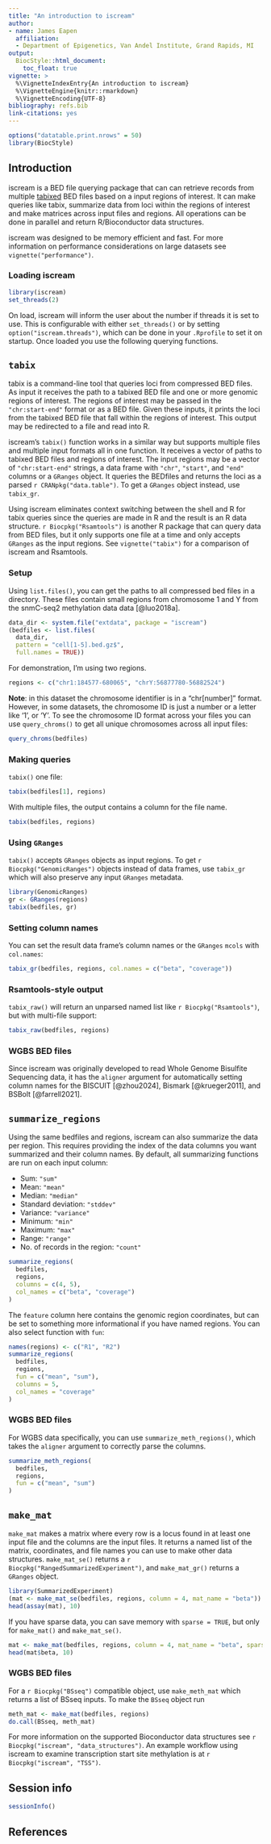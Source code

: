```yaml
---
title: "An introduction to iscream"
author:
- name: James Eapen
  affiliation:
  - Department of Epigenetics, Van Andel Institute, Grand Rapids, MI
output:
  BiocStyle::html_document:
    toc_float: true
vignette: >
  %\VignetteIndexEntry{An introduction to iscream}
  %\VignetteEngine{knitr::rmarkdown}
  %\VignetteEncoding{UTF-8}
bibliography: refs.bib
link-citations: yes
---
```


```r
options("datatable.print.nrows" = 50)
library(BiocStyle)
```

## Introduction

iscream is a BED file querying package that can can retrieve records from
multiple [tabixed](https://en.wikipedia.org/wiki/Tabix) BED files based on a
input regions of interest. It can make queries like tabix, summarize data from
loci within the regions of interest and make matrices across input files and
regions. All operations can be done in parallel and return R/Bioconductor data
structures.

iscream was designed to be memory efficient and fast. For more information on
performance considerations on large datasets see `vignette("performance")`.

### Loading iscream

```r
library(iscream)
set_threads(2)
```

On load, iscream will inform the user about the number if threads it is set to
use. This is configurable with either `set_threads()` or by setting
`option("iscream.threads")`, which can be done in your `.Rprofile` to set it on
startup. Once loaded you use the following querying functions.

## `tabix`

tabix is a command-line tool that queries loci from compressed BED files. As
input it receives the path to a tabixed BED file and one or more genomic regions
of interest. The regions of interest may be passed in the `"chr:start-end"`
format or as a BED file. Given these inputs, it prints the loci from the tabixed
BED file that fall within the regions of interest. This output may be redirected
to a file and read into R.

iscream's `tabix()` function works in a similar way but supports multiple files
and multiple input formats all in one function. It receives a vector of paths to
tabixed BED files and regions of interest. The input regions may be a vector of
`"chr:start-end"` strings, a data frame with `"chr"`, `"start"`, and `"end"`
columns or a `GRanges` object. It queries the BEDfiles and returns the loci as a
parsed `r CRANpkg("data.table")`. To get a `GRanges` object instead, use
`tabix_gr`.

Using iscream eliminates context switching between the shell and R for tabix
queries since the queries are made in R and the result is an R data structure.
`r Biocpkg("Rsamtools")` is another R package that can query data from BED
files, but it only supports one file at a time and only accepts `GRanges` as the
input regions. See `vignette("tabix")` for a comparison of iscream and
Rsamtools.

### Setup

Using `list.files()`, you can get the paths to all compressed bed files in a
directory. These files contain small regions from chromosome 1 and Y from the
snmC-seq2 methylation data data [@luo2018a].

```r
data_dir <- system.file("extdata", package = "iscream")
(bedfiles <- list.files(
  data_dir,
  pattern = "cell[1-5].bed.gz$",
  full.names = TRUE))
```

For demonstration, I'm using two regions.

```r
regions <- c("chr1:184577-680065", "chrY:56877780-56882524")
```

**Note**: in this dataset the chromosome identifier is in a "chr[number]"
format. However, in some datasets, the chromosome ID is just a number or a
letter like '1', or 'Y'. To see the chromosome ID format across your files you
can use `query_chroms()` to get all unique chromosomes across all input files:

```r
query_chroms(bedfiles)
```

### Making queries

`tabix()` one file:

```r
tabix(bedfiles[1], regions)
```

With multiple files, the output contains a column for the file name.

```r
tabix(bedfiles, regions)
```

### Using `GRanges`

`tabix()` accepts `GRanges` objects as input regions. To get `r Biocpkg("GenomicRanges")`
objects instead of data frames, use `tabix_gr` which will also preserve any
input `GRanges` metadata.

```r
library(GenomicRanges)
gr <- GRanges(regions)
tabix(bedfiles, gr)
```

### Setting column names

You can set the result data frame's column names or the `GRanges` `mcols` with
`col.names`:

```r
tabix_gr(bedfiles, regions, col.names = c("beta", "coverage"))
```

### Rsamtools-style output

`tabix_raw()` will return an unparsed named list like `r Biocpkg("Rsamtools")`,
but with multi-file support:

```r
tabix_raw(bedfiles, regions)
```

### WGBS BED files

Since iscream was originally developed to read Whole Genome Bisulfite Sequencing
data, it has the `aligner` argument for automatically setting column names for
the BISCUIT [@zhou2024], Bismark [@krueger2011], and BSBolt [@farrell2021].

## `summarize_regions`

Using the same bedfiles and regions, iscream can also summarize the data per
region. This requires providing the index of the data columns you want
summarized and their column names. By default, all summarizing functions are run
on each input column:

- Sum: `"sum"`
- Mean: `"mean"`
- Median: `"median"`
- Standard deviation: `"stddev"`
- Variance: `"variance"`
- Minimum: `"min"`
- Maximum: `"max"`
- Range: `"range"`
- No. of records in the region: `"count"`

```r
summarize_regions(
  bedfiles,
  regions,
  columns = c(4, 5),
  col_names = c("beta", "coverage")
)
```

The `feature` column here contains the genomic region coordinates, but can be
set to something more informational if you have named regions. You can also
select function with `fun`:


```r
names(regions) <- c("R1", "R2")
summarize_regions(
  bedfiles,
  regions,
  fun = c("mean", "sum"),
  columns = 5,
  col_names = "coverage"
)
```

### WGBS BED files

For WGBS data specifically, you can use `summarize_meth_regions()`, which takes
the `aligner` argument to correctly parse the columns.

```r
summarize_meth_regions(
  bedfiles,
  regions,
  fun = c("mean", "sum")
)
```


## `make_mat`

`make_mat` makes a matrix where every row is a locus found in at least one input
file and the columns are the input files. It returns a named list of the matrix,
coordinates, and file names you can use to make other data structures.
`make_mat_se()` returns a `r Biocpkg("RangedSummarizedExperiment")`, and
`make_mat_gr()` returns a `GRanges` object.

```r
library(SummarizedExperiment)
(mat <- make_mat_se(bedfiles, regions, column = 4, mat_name = "beta"))
head(assay(mat), 10)
```

If you have sparse data, you can save memory with `sparse = TRUE`, but only for
`make_mat()` and `make_mat_se()`.

```r
mat <- make_mat(bedfiles, regions, column = 4, mat_name = "beta", sparse = TRUE)
head(mat$beta, 10)
```

### WGBS BED files

For a `r Biocpkg("BSseq")` compatible object, use `make_meth_mat` which returns
a list of BSseq inputs. To make the `BSseq` object run

```r
meth_mat <- make_mat(bedfiles, regions)
do.call(BSseq, meth_mat)
```

For more information on the supported Bioconductor data structures see
`r Biocpkg("iscream", "data_structures")`. An example workflow using
iscream to examine transcription start site methylation is at
`r Biocpkg("iscream", "TSS")`.

## Session info

```r
sessionInfo()
```

## References
